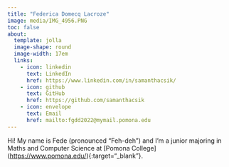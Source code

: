 ```yaml
---
title: "Federica Domecq Lacroze"
image: media/IMG_4956.PNG
toc: false
about: 
  template: jolla
  image-shape: round
  image-width: 17em
  links:
    - icon: linkedin
      text: LinkedIn
      href: https://www.linkedin.com/in/samanthacsik/
    - icon: github
      text: GitHub
      href: https://github.com/samanthacsik
    - icon: envelope
      text: Email
      href: mailto:fgdd2022@mymail.pomona.edu
---
```


Hi! My name is Fede (pronounced "Feh-deh") and I'm a junior majoring in Maths and Computer Science at \[Pomona College\](<https://www.pomona.edu/>){:target="\_blank"}.
